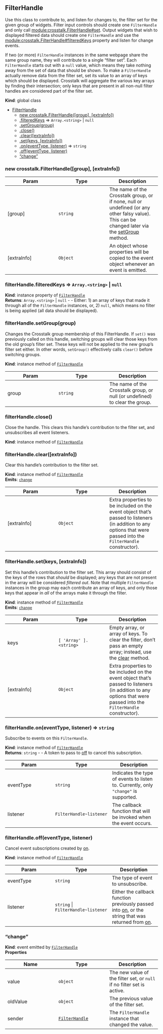 <a name="FilterHandle"></a>

## FilterHandle
Use this class to contribute to, and listen for changes to, the filter set
for the given group of widgets. Filter input controls should create one
`FilterHandle` and only call [module:crosstalk.FilterHandle#set](module:crosstalk.FilterHandle#set).
Output widgets that wish to displayed filtered data should create one
`FilterHandle` and use the [module:crosstalk.FilterHandle#filteredKeys](module:crosstalk.FilterHandle#filteredKeys)
property and listen for change events.

If two (or more) `FilterHandle` instances in the same webpage share the
same group name, they will contribute to a single "filter set". Each
`FilterHandle` starts out with a `null` value, which means they take
nothing away from the set of data that should be shown. To make a
`FilterHandle` actually remove data from the filter set, set its value to
an array of keys which should be displayed. Crosstalk will aggregate the
various key arrays by finding their intersection; only keys that are
present in all non-null filter handles are considered part of the filter
set.

**Kind**: global class  

* [FilterHandle](#FilterHandle)
    * [new crosstalk.FilterHandle([group], [extraInfo])](#new_FilterHandle_new)
    * [.filteredKeys](#FilterHandle+filteredKeys) ⇒ <code>Array.&lt;string&gt;</code> \| <code>null</code>
    * [.setGroup(group)](#FilterHandle+setGroup)
    * [.close()](#FilterHandle+close)
    * [.clear([extraInfo])](#FilterHandle+clear)
    * [.set(keys, [extraInfo])](#FilterHandle+set)
    * [.on(eventType, listener)](#FilterHandle+on) ⇒ <code>string</code>
    * [.off(eventType, listener)](#FilterHandle+off)
    * ["change"](#FilterHandle+event_change)

<a name="new_FilterHandle_new"></a>

### new crosstalk.FilterHandle([group], [extraInfo])

| Param | Type | Description |
| ------------- | ------------- | ------------- |
| [group] | <code>string</code> | The name of the Crosstalk group, or if none,   null or undefined (or any other falsy value). This can be changed later   via the [setGroup](#FilterHandle+setGroup) method. |
| [extraInfo] | <code>Object</code> | An object whose properties will be copied to   the event object whenever an event is emitted. |

<a name="FilterHandle+filteredKeys"></a>

### filterHandle.filteredKeys ⇒ <code>Array.&lt;string&gt;</code> \| <code>null</code>
**Kind**: instance property of [<code>FilterHandle</code>](#FilterHandle)  
**Returns**: <code>Array.&lt;string&gt;</code> \| <code>null</code> - - Either: 1) an array of keys that made it through
  all of the `FilterHandle` instances, or, 2) `null`, which means no filter
  is being applied (all data should be displayed).  
<a name="FilterHandle+setGroup"></a>

### filterHandle.setGroup(group)
Changes the Crosstalk group membership of this FilterHandle. If `set()` was
previously called on this handle, switching groups will clear those keys
from the old group's filter set. These keys will not be applied to the new
group's filter set either. In other words, `setGroup()` effectively calls
`clear()` before switching groups.

**Kind**: instance method of [<code>FilterHandle</code>](#FilterHandle)  

| Param | Type | Description |
| ------------- | ------------- | ------------- |
| group | <code>string</code> | The name of the Crosstalk group, or null (or   undefined) to clear the group. |

<a name="FilterHandle+close"></a>

### filterHandle.close()
Close the handle. This clears this handle's contribution to the filter set,
and unsubscribes all event listeners.

**Kind**: instance method of [<code>FilterHandle</code>](#FilterHandle)  
<a name="FilterHandle+clear"></a>

### filterHandle.clear([extraInfo])
Clear this handle's contribution to the filter set.

**Kind**: instance method of [<code>FilterHandle</code>](#FilterHandle)  
**Emits**: [<code>change</code>](#FilterHandle+event_change)  

| Param | Type | Description |
| ------------- | ------------- | ------------- |
| [extraInfo] | <code>Object</code> | Extra properties to be included on the event   object that's passed to listeners (in addition to any options that were   passed into the `FilterHandle` constructor). |

<a name="FilterHandle+set"></a>

### filterHandle.set(keys, [extraInfo])
Set this handle's contribution to the filter set. This array should consist
of the keys of the rows that _should_ be displayed; any keys that are not
present in the array will be considered _filtered out_. Note that multiple
`FilterHandle` instances in the group may each contribute an array of keys,
and only those keys that appear in _all_ of the arrays make it through the
filter.

**Kind**: instance method of [<code>FilterHandle</code>](#FilterHandle)  
**Emits**: [<code>change</code>](#FilterHandle+event_change)  

| Param | Type | Description |
| ------------- | ------------- | ------------- |
| keys | <code>[ &#x27;Array&#x27; ].&lt;string&gt;</code> | Empty array, or array of keys. To clear the   filter, don't pass an empty array; instead, use the   [clear](#FilterHandle+clear) method. |
| [extraInfo] | <code>Object</code> | Extra properties to be included on the event   object that's passed to listeners (in addition to any options that were   passed into the `FilterHandle` constructor). |

<a name="FilterHandle+on"></a>

### filterHandle.on(eventType, listener) ⇒ <code>string</code>
Subscribe to events on this `FilterHandle`.

**Kind**: instance method of [<code>FilterHandle</code>](#FilterHandle)  
**Returns**: <code>string</code> - - A token to pass to [off](#FilterHandle+off) to cancel
  this subscription.  

| Param | Type | Description |
| ------------- | ------------- | ------------- |
| eventType | <code>string</code> | Indicates the type of events to listen to.   Currently, only `"change"` is supported. |
| listener | <code>FilterHandle~listener</code> | The callback function that   will be invoked when the event occurs. |

<a name="FilterHandle+off"></a>

### filterHandle.off(eventType, listener)
Cancel event subscriptions created by [on](#FilterHandle+on).

**Kind**: instance method of [<code>FilterHandle</code>](#FilterHandle)  

| Param | Type | Description |
| ------------- | ------------- | ------------- |
| eventType | <code>string</code> | The type of event to unsubscribe. |
| listener | <code>string</code> \| <code>FilterHandle~listener</code> | Either the callback   function previously passed into [on](#FilterHandle+on), or the   string that was returned from [on](#FilterHandle+on). |

<a name="FilterHandle+event_change"></a>

### "change"
**Kind**: event emitted by [<code>FilterHandle</code>](#FilterHandle)  
**Properties**

| Name | Type | Description |
| ------------- | ------------- | ------------- |
| value | <code>object</code> | The new value of the filter set, or `null`   if no filter set is active. |
| oldValue | <code>object</code> | The previous value of the filter set. |
| sender | [<code>FilterHandle</code>](#FilterHandle) | The `FilterHandle` instance that   changed the value. |

